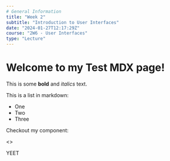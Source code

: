 ```yaml
---
# General Information
title: "Week 2"
subtitle: "Introduction to User Interfaces"
date: "2024-01-27T12:17:29Z"
course: "2W6 - User Interfaces"
type: "Lecture"
---
```


# Welcome to my Test MDX page!

This is some **bold** and _italics_ text.

This is a list in markdown:

- One
- Two
- Three

Checkout my component:

<>
  <p>YEET</p>
</>
